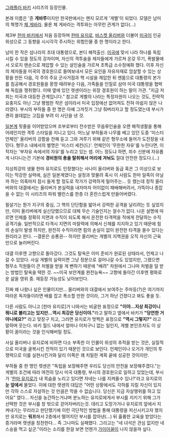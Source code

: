 [[그래플러 바키]] 시리즈의 등장인물. 

본래 이름은 '쥰 '''게바루'''이지만 한국판에서는 왠지 모르게 '게벨'이 되었다. 모델은 남미의 혁명가 [[체 게바라]]. 물론 체 게바라는 격투와는 아무런 관계가 없다(...)

제3부 [[한마 바키]]에서 처음 등장하며 [[한마 유지로]], [[비스켓 올리버]]와 더불어 [[미국]]이 인공위성으로 그 동향을 시시각각 주시하는 위험인물 중 한 명이라고 한다. 

남미 한 작은 섬나라의 초대 대통령으로, 본디 해적출신. [[미국]]에 맞서 나라 하나를 독립시킬 수 있을 정도의 강자이며, 자신의 격투술을 제자들에게 가르쳐 온갖 무기, 폭발물에서 오로지 맨손으로 제압할 수 있는 살인술을 가르쳐 초특급 소수정예화 했다. 이후 자신의 제자들을 미국의 경호원으로 들여보내서 모든 요인을 자유자재로 암살할 수 있는 상황을 만든 다음, 각 주의 주요 군사거점과 핵 시설을 제압한 뒤 맨몸으로 대통령의 본가를 침공해서 경호원들을 몽땅 때려부순 다음, 가족들을 인질로 삼아 미국 대통령을 협박해 독립을 쟁취했다. 이때 옆에 있던 렛센이라는 위장 경호원이 하는 말이 가관. "지금 저희는 미국과 대등한 관계입니다." 참고로 게벨의 나라는 특정자원이 나오는 것도, 전략적 요충지도 아닌 그냥 평범한 작은 섬이라서 미국 입장에선 없어져도 전혀 아쉽지 않은 나라였다. 부시의 부하들 중 한 명은 아예 그까짓거 그냥 줘버리자고 할 정도였는데 부시가 괜히 쓸데없는 고집을 부려 이 사단을 낸 것.

[[일본]]계 핏줄을 이어받았으며 조부로부터 전수받은 무음류인술을 오랜 해적생활을 통해 어레인지한 격투 스타일을 지니고 있다. 어느날 부하들과 나무를 베고 있던 도중 '미스터 언체인' 올리버의 강함을 전해 듣고 그와 겨루기 위해 같은 형무소에 들어가 도전장을 내민다. 형무소 내에서의 별명은 '미스터 세컨(드)'. 언체인이 '무한한 자유'를 누린다면, 이 작자는 '부자유 속에서의 자유'를 누리고 있는 셈. 어느 정도냐 하면, 죄수 신분에 자유롭게 나다니는건 기본에 '''경비원의 총을 탈취해서 머리에 겨눠도''' 절대 안전한 정도다.(...)

지상최강의 생물 한마 유지로도 인정했다는 사나이 올리버와 동급 혹은 그 이상으로 보이는 막강한 실력에, 실은 일본계였다는 설정과 맞물려 혹시 이 사람도 한마 일족이 아닐까 하는 의혹마저 잠시 들게 할 정도로 작가가 강력하게 밀어주는... 듯 했는데 정작 올리버와의 대결에서는 올리버가 본실력을 내자마자 어이없이 패배해버려서, 가뜩이나 종잡을 수 없는 이 시리즈의 파워 밸런스를 한층 더 혼란스럽게 만들어버렸다.

필살기는 뭔가 지구의 중심, 그 핵의 단단함을 밟아서 강력한 공격을 날리려는 듯 싶었지만, 이미 올리버에게 실신당했으므로 대체 무슨 기술인지는 알수가 없다. 나온 설명에 따르면 인체를 정확히 지면과 수직이 되도록 해서 온전한 타격력을 적에게 전달하는 수직공격기술. 일반적으로 타격시 지면의 마찰력에 의해서 신체를 지지하고 있기 때문에 힘의 손실이 발생 하지만, 완전히 수직이라면 힘의 손실이 없이 완전한 타격을 쓸수 있다는 원리라고 한다. --결론은 승룡권-- 하지만 올리버는 게벨의 지핵권을 오직 자신의 근육만으로 눌러버린다.

대결 이후엔 고향으로 돌아갔다. 그것도 탈옥은 이미 준비가 완료된 상태라서, 언제고 나갈 수 있었다. 사실 게벨의 실력이면 그냥 정문으로 걸어나갈 수도 있었지만, 그랬으면 형무소 직원들이 큰 처벌을 받을 게 뻔하기 때문에 "배려" 차원에서 그나마 처벌을 덜 받는 방법인 탈옥을 택한 것. ~~미국 보안계를 완전능욕~~ 고향에 돌아간 이후엔 평화로운 삶을 영위 중. 재등장 가능성도 낮아보인다.

진짜 왜 나왔나 싶은 인물이지만... 올리버와의 대결에서 보여주는 주마등(?)은 여기까지 따라온 독자들이라면 배를 잡고 폭소할 만한 것이라, 그거 하난 건졌다고 봐도 좋을 듯. 

다른 사람도 아니고 [한마 유지로]가 나와서는 비굴한 표정으로 '''"이야...지상 최강이니 뭐니로 불리고는 있지만...역시 최강은 당신이야."'''라고 말하고 옆에서 바키가 '''"당연한 거 아니에요?"''' 라고 맞장구 치고, 그러면 유지로가 멋쩍은 표정으로 '''"역시 그렇지?"''' 라고 말하며 웃는다. 바키 월드 내에서 얼마나 어처구니 없는 일인지, 게벨 본인조차도 이 상황이 꿈이라는 것을 인식해버릴 정도.

사실 올리버나 유지로에 비하면 다소 부족한 이 인물이 위성의 추적을 받는 것은, 실질적으로 미국을 굴복시킨 전적이 있기 때문인 것으로 보인다. 언체인이나 오거가 개인의 투쟁력으로 이를 실현시킨거와 달리 이쪽은 꽤 치밀한 계획 끝에 성공한 것이지만.

부하들 중 한 명인 렛센은 "독립을 보장해주면 우리도 당신의 안전을 보장해주겠다."는 게벨의 조건에 따라 여전히 당시 미국 대통령, 부시의 경호원으로 일하고 있었는데, 부시가 '[[한마 유지로]]가 내 목숨을 노리고 있다면 자네는 나를 지켜줄수 있나?'라고 유지로의 '''눈 앞에서''' 물었다. 이에 대한 렛센의 대답은 "어떤 상황에서도 각하를 지킬 자신이 있지만 각하 스스로 자살하는 것 만큼은 막을 수 없습니다. 당신은 지금 자살행위를 하고 있어요" 였다... 자신을 농간하는거냐며 분노하는 유지로에게서 부시를 지키기 위해 그가 선택한 것은 부시를 창 밖으로 걷어차버리는것. 데리고 도망가거나 유지로의 앞에서 지켜내기는 무리라고 판단했기에 이런 극단적인 방법을 통해 대통령을 피신시키고자 했지만 유지로는 '''워프'''해서 2층에서 떨어지던 부시를 잡아낸(…) 뒤 휼륭한 교육을 받았다는 증거라며 렛센을 칭찬한다... 즉 그나마도 실패했다. 그리고는 "네 녀석은 관심 없지만 네 스승을 먹고 싶군."이라는 소리를 한걸 보면 언젠가 [[가이아]]꼴이 나지 않을까 싶다.
